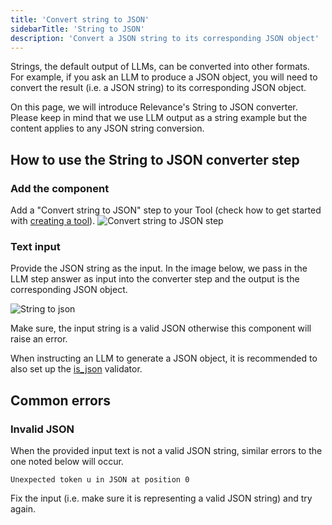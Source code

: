 ```yaml
---
title: 'Convert string to JSON'
sidebarTitle: 'String to JSON'
description: 'Convert a JSON string to its corresponding JSON object'
---
```


Strings, the default output of LLMs, can be converted into other formats. 
For example, if you ask an LLM to produce a JSON object, you will need to convert the result (i.e. a JSON string) to
its corresponding JSON object.

On this page, we will introduce Relevance's String to JSON converter. Please keep in mind that we use LLM output as a string example but
the content applies to any JSON string conversion.


## How to use the String to JSON converter step
### Add the component
Add a "Convert string to JSON" step to your Tool (check how to get started with 
[creating a tool](/build-custom-tools/tool-steps/getting_started)).
![Convert string to JSON step](/images/build-custom-tools/tool-step/convert-string-to-json-get-started.png)

### Text input
Provide the JSON string as the input. In the image below, we pass in the LLM step answer as input into the converter step and 
the output is the corresponding JSON object.

![String to json](/images/build-custom-tools/tool-step/convert-string-to-json-fields.png)

<Tip>
Make sure, the input string is a valid JSON otherwise this component will raise an error.

When instructing an LLM to generate a JSON object, it is recommended to also set up the 
[is_json](/build-custom-tools/tool-steps/llms/validators#is-json) validator. 
</Tip>

<Snippet file="components/tools/step-general.mdx" />

## Common errors
### Invalid JSON
When the provided input text is not a valid JSON string, similar errors to the one noted below will occur.

```
Unexpected token u in JSON at position 0
```

Fix the input (i.e. make sure it is representing a valid JSON string) and try again.
